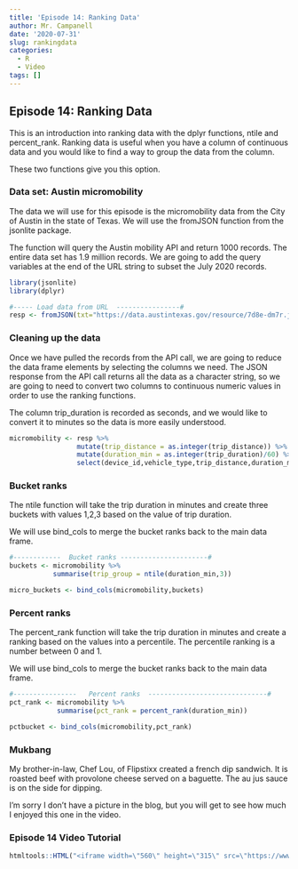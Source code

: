 ---
title: 'Episode 14: Ranking Data'
author: Mr. Campanell
date: '2020-07-31'
slug: rankingdata
categories:
  - R
  - Video
tags: []
---

## Episode 14: Ranking Data

This is an introduction into ranking data with the dplyr functions, ntile and percent_rank.   Ranking data is useful when you have a column of continuous data and you would like to find a way to group the data from the column.

These two functions give you this option.

### Data set: Austin micromobility

The data we will use for this episode is the micromobility data from the City of Austin in the state of Texas.   We will use the fromJSON function from the jsonlite package.  

The function will query the Austin mobility API and return 1000 records.   The entire data set has 1.9 million records.   We are going to add the query variables at the end of the URL string to subset the July 2020 records.

```{r}
library(jsonlite)
library(dplyr)

#----- Load data from URL  ----------------#
resp <- fromJSON(txt="https://data.austintexas.gov/resource/7d8e-dm7r.json?month=7&year=2020")

```

### Cleaning up the data

Once we have pulled the records from the API call, we are going to reduce the data frame elements by selecting the columns we need.   The JSON response from the API call returns all the data as a character string, so we are going to need to convert two columns to continuous numeric values in order to use the ranking functions.

The column trip_duration is recorded as seconds, and we would like to convert it to minutes so the data is more easily understood.

```{r}

micromobility <- resp %>%
                 mutate(trip_distance = as.integer(trip_distance)) %>%
                 mutate(duration_min = as.integer(trip_duration)/60) %>%
                 select(device_id,vehicle_type,trip_distance,duration_min)

```

###  Bucket ranks

The ntile function will take the trip duration in minutes and create three buckets with values 1,2,3 based on the value of trip duration.

We will use bind_cols to merge the bucket ranks back to the main data frame.

```{r}

#------------  Bucket ranks ----------------------#
buckets <- micromobility %>%
           summarise(trip_group = ntile(duration_min,3))

micro_buckets <- bind_cols(micromobility,buckets)

```

### Percent ranks

The percent_rank function will take the trip duration in minutes and create a ranking based on the values into a percentile.  The percentile ranking is a number between 0 and 1.

We will use bind_cols to merge the bucket ranks back to the main data frame.

```{r}

#----------------   Percent ranks  ------------------------------#
pct_rank <- micromobility %>%
            summarise(pct_rank = percent_rank(duration_min))

pctbucket <- bind_cols(micromobility,pct_rank)

```

### Mukbang

My brother-in-law, Chef Lou, of Flipstixx created a french dip sandwich. It is roasted beef with provolone cheese served on a baguette.  The au jus sauce is on the side for dipping.  

I'm sorry I don't have a picture in the blog, but you will get to see how much I enjoyed this one in the video. 

### Episode 14 Video Tutorial

```{r}

htmltools::HTML("<iframe width=\"560\" height=\"315\" src=\"https://www.youtube.com/embed/1LUzWGSPJlc\" frameborder=\"0\" allow=\"accelerometer; autoplay; encrypted-media; gyroscope; picture-in-picture\" allowfullscreen></iframe>")

```


